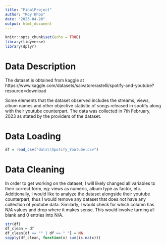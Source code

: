 ```yaml
---
title: "FinalProject"
author: "Roy Khoo"
date: "2023-04-28"
output: html_document
---
```


```r
knitr::opts_chunk$set(echo = TRUE)
library(tidyverse)
library(dplyr)
```
# Data Description

The dataset is obtained from kaggle at https://www.kaggle.com/datasets/salvatorerastelli/spotify-and-youtube?resource=download

Some elements that the dataset observed includes the streams, views, album names and other objective statistic of songs released in spotify along with their youtube counterpart. The data was collected in 7th February, 2023 as stated by the providers of the dataset.

# Data Loading

```r
df = read_csv("data\\Spotify_Youtube.csv")

```

# Data Cleaning

In order to get working on the dataset, I will likely changed all variables to their correct form, eg: views as numeric, album type as factor, etc. Additionally, I would like to analyze the dataset alongside their youtube counterpart, thus I would remove any dataset that does not have any collection of youtube data. Similarly, I would check for which column has N/A values and drop where it makes sense. This would involve turning all blank and 0 entries into N/A.

```r
str(df)
df_clean = df
df_clean[df == "" | df == " "] = NA
sapply(df_clean, function(x) sum(is.na(x)))
```


